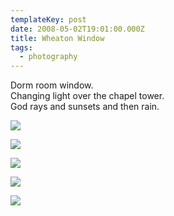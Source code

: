 ```yaml
---
templateKey: post
date: 2008-05-02T19:01:00.000Z
title: Wheaton Window
tags:
  - photography
---
```

Dorm room window.<br/>
Changing light over the chapel tower.<br/>
God rays and sunsets and then rain.

![](../../static/assets/20070902-IMG_2185.jpg)

![](../../static/assets/20070907-IMG_2208.jpg)

![](../../static/assets/20080502-IMG_2666.jpg)

![](../../static/assets/20071016-IMG_2414.jpg)

![](../../static/assets/20071014-IMG_2412.jpg)
